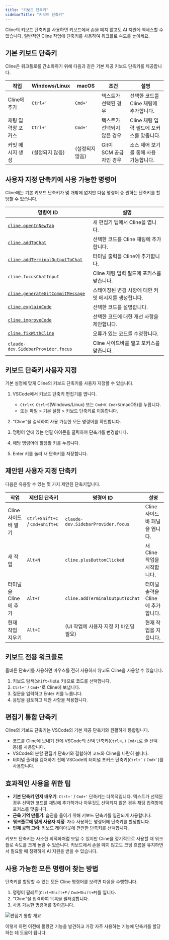 ```yaml
---
title: "키보드 단축키"
sidebarTitle: "키보드 단축키"
---
```


Cline의 키보드 단축키를 사용하면 키보드에서 손을 떼지 않고도 AI 지원에 액세스할 수 있습니다. 일반적인 Cline 작업에 단축키를 사용하여 워크플로 속도를 높이세요.

## 기본 키보드 단축키

Cline은 워크플로를 간소화하기 위해 다음과 같은 기본 제공 키보드 단축키를 제공합니다.

| 작업                   | Windows/Linux | macOS   | 조건                         | 설명                                     |
| ----------------------- | ------------- | ------- | ---------------------------- | ----------------------------------------- |
| Cline에 추가            | `Ctrl+'`      | `Cmd+'` | 텍스트가 선택된 경우         | 선택한 코드를 Cline 채팅에 추가합니다.     |
| 채팅 입력창 포커스      | `Ctrl+'`      | `Cmd+'` | 텍스트가 선택되지 않은 경우  | Cline 채팅 입력 필드에 포커스를 맞춥니다. |
| 커밋 메시지 생성        | (설정되지 않음) | (설정되지 않음) | Git이 SCM 공급자인 경우     | 소스 제어 보기를 통해 사용 가능합니다.    |

## 사용자 지정 단축키에 사용 가능한 명령어

Cline에는 기본 키보드 단축키가 몇 개밖에 없지만 다음 명령어 중 원하는 단축키를 할당할 수 있습니다.

| 명령어 ID                                                                               | 설명                                   |
| ---------------------------------------------------------------------------------------- | --------------------------------------------- |
| [`cline.openInNewTab`](/features/commands-and-shortcuts/overview)                        | 새 편집기 탭에서 Cline을 엽니다.              |
| [`cline.addToChat`](/features/commands-and-shortcuts/code-commands)                      | 선택한 코드를 Cline 채팅에 추가합니다.         |
| [`cline.addTerminalOutputToChat`](/features/commands-and-shortcuts/terminal-integration) | 터미널 출력을 Cline에 추가합니다.             |
| `cline.focusChatInput`                                                                   | Cline 채팅 입력 필드에 포커스를 맞춥니다.     |
| [`cline.generateGitCommitMessage`](/features/commands-and-shortcuts/git-integration)     | 스테이징된 변경 사항에 대한 커밋 메시지를 생성합니다. |
| [`cline.explainCode`](/features/commands-and-shortcuts/code-commands)                    | 선택한 코드를 설명합니다.                     |
| [`cline.improveCode`](/features/commands-and-shortcuts/code-commands)                    | 선택한 코드에 대한 개선 사항을 제안합니다.    |
| [`cline.fixWithCline`](/features/commands-and-shortcuts/code-commands)                   | 오류가 있는 코드를 수정합니다.                |
| `claude-dev.SidebarProvider.focus`                                                       | Cline 사이드바를 열고 포커스를 맞춥니다.      |

## 키보드 단축키 사용자 지정

기본 설정에 맞게 Cline의 키보드 단축키를 사용자 지정할 수 있습니다.

1. VSCode에서 키보드 단축키 편집기를 엽니다.

    - `Ctrl+K Ctrl+S`(Windows/Linux) 또는 `Cmd+K Cmd+S`(macOS)를 누릅니다.
    - 또는 파일 > 기본 설정 > 키보드 단축키로 이동합니다.

2. "Cline"을 검색하여 사용 가능한 모든 명령어를 확인합니다.

3. 명령어 옆에 있는 연필 아이콘을 클릭하여 단축키를 변경합니다.

4. 해당 명령어에 할당할 키를 누릅니다.

5. Enter 키를 눌러 새 단축키를 저장합니다.

## 제안된 사용자 지정 단축키

다음은 유용할 수 있는 몇 가지 제안된 단축키입니다.

| 작업                   | 제안된 단축키                 | 명령어 ID                                | 설명                          |
| --------------------- | ------------------------------ | ----------------------------------------- | ----------------------------- |
| Cline 사이드바 열기     | `Ctrl+Shift+C` / `Cmd+Shift+C` | `claude-dev.SidebarProvider.focus`        | Cline 사이드바 패널을 엽니다.    |
| 새 작업                | `Alt+N`                        | `cline.plusButtonClicked`                 | 새 Cline 작업을 시작합니다.     |
| 터미널을 Cline에 추가  | `Alt+T`                        | `cline.addTerminalOutputToChat`           | 터미널 출력을 Cline에 추가합니다. |
| 현재 작업 지우기        | `Alt+C`                        | (UI 작업에 사용자 지정 키 바인딩 필요) | 현재 작업을 지웁니다.          |

## 키보드 전용 워크플로

올바른 단축키를 사용하면 마우스를 전혀 사용하지 않고도 Cline을 사용할 수 있습니다.

1. 키보드 탐색(`Shift+화살표` 키)으로 코드를 선택합니다.
2. `Ctrl+'` / `Cmd+'`로 Cline에 보냅니다.
3. 질문을 입력하고 Enter 키를 누릅니다.
4. 응답을 검토하고 제안 사항을 적용합니다.

## 편집기 통합 단축키

Cline의 키보드 단축키는 VSCode의 기본 제공 단축키와 원활하게 통합됩니다.

-   코드를 Cline에 보내기 전에 VSCode의 선택 단축키(`Ctrl+L` / `Cmd+L`로 줄 선택 등)를 사용합니다.
-   VSCode의 분할 편집기 단축키와 결합하여 코드와 Cline을 나란히 봅니다.
-   터미널 출력을 캡처하기 전에 VSCode의 터미널 포커스 단축키(`` Ctrl+` `` / `` Cmd+` ``)를 사용합니다.

## 효과적인 사용을 위한 팁

-   **기본 단축키 먼저 배우기**: `Ctrl+'` / `Cmd+'` 단축키는 다목적입니다. 텍스트가 선택된 경우 선택한 코드를 채팅에 추가하거나 아무것도 선택되지 않은 경우 채팅 입력창에 포커스를 맞춥니다.
-   **근육 기억 만들기**: 습관을 들이기 위해 키보드 단축키를 일관되게 사용합니다.
-   **워크플로에 맞게 사용자 지정**: 자주 사용하는 명령어에 단축키를 할당합니다.
-   **인체 공학 고려**: 키보드 레이아웃에 편안한 단축키를 선택합니다.

키보드 단축키는 사소한 최적화처럼 보일 수 있지만 Cline을 정기적으로 사용할 때 워크플로 속도를 크게 높일 수 있습니다. 키보드에서 손을 떼지 않고도 코딩 흐름을 유지하면서 필요할 때 정확하게 AI 지원을 받을 수 있습니다.

## 사용 가능한 모든 명령어 찾는 방법

단축키를 할당할 수 있는 모든 Cline 명령어를 보려면 다음을 수행합니다.

1. 명령어 팔레트(`Ctrl+Shift+P` / `Cmd+Shift+P`)를 엽니다.
2. "Cline"을 입력하여 목록을 필터링합니다.
3. 사용 가능한 명령어를 찾아봅니다.

<Frame>
	<img
		src="https://storage.googleapis.com/cline_public_images/docs/assets/editor-integration.png"
		alt="편집기 통합 개요"
	/>
</Frame>

이렇게 하면 이전에 몰랐던 기능을 발견하고 가장 자주 사용하는 기능에 단축키를 할당하는 데 도움이 됩니다.
